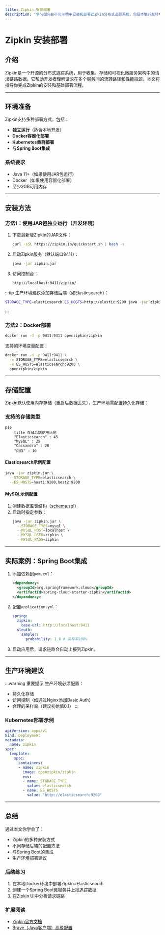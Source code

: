 ```yaml
---
title: Zipkin 安装部署
description: "学习如何在不同环境中安装和部署Zipkin分布式追踪系统，包括本地开发环境和生产环境配置。"
---
```


# Zipkin 安装部署

## 介绍

Zipkin是一个开源的分布式追踪系统，用于收集、存储和可视化微服务架构中的请求链路数据。它帮助开发者理解请求在多个服务间的流转路径和性能瓶颈。本文将指导你完成Zipkin的安装和基础部署流程。

---

## 环境准备

Zipkin支持多种部署方式，包括：
- **独立运行**（适合本地开发）
- **Docker容器化部署**
- **Kubernetes集群部署**
- **与Spring Boot集成**

### 系统要求
- Java 11+（如果使用JAR包运行）
- Docker（如果使用容器化部署）
- 至少2GB可用内存

---

## 安装方法

### 方法1：使用JAR包独立运行（开发环境）

1. 下载最新版Zipkin的JAR文件：
   ```bash
   curl -sSL https://zipkin.io/quickstart.sh | bash -s
   ```

2. 启动Zipkin服务（默认端口9411）：
   ```bash
   java -jar zipkin.jar
   ```

3. 访问控制台：
   ```
   http://localhost:9411/zipkin/
   ```

:::tip
生产环境建议添加存储后端（如Elasticsearch）：
```bash
STORAGE_TYPE=elasticsearch ES_HOSTS=http://elastic:9200 java -jar zipkin.jar
```
:::

### 方法2：Docker部署

```bash
docker run -d -p 9411:9411 openzipkin/zipkin
```

支持的环境变量配置：
```bash
docker run -d -p 9411:9411 \
  -e STORAGE_TYPE=elasticsearch \
  -e ES_HOSTS=elasticsearch:9200 \
  openzipkin/zipkin
```

---

## 存储配置

Zipkin默认使用内存存储（重启后数据丢失），生产环境需配置持久化存储：

### 支持的存储类型
```mermaid
pie
    title 存储后端使用比例
    "Elasticsearch" : 45
    "MySQL" : 25
    "Cassandra" : 20
    "内存" : 10
```

#### Elasticsearch示例配置
```bash
java -jar zipkin.jar \
  --STORAGE_TYPE=elasticsearch \
  --ES_HOSTS=host1:9200,host2:9200
```

#### MySQL示例配置
1. 创建数据库表结构（[schema.sql](https://github.com/openzipkin/zipkin/blob/master/zipkin-storage/mysql-v1/src/main/resources/mysql.sql)）
2. 启动时指定参数：
   ```bash
   java -jar zipkin.jar \
     --STORAGE_TYPE=mysql \
     --MYSQL_HOST=localhost \
     --MYSQL_USER=zipkin \
     --MYSQL_PASS=zipkin
   ```

---

## 实际案例：Spring Boot集成

1. 添加依赖到`pom.xml`：
   ```xml
   <dependency>
     <groupId>org.springframework.cloud</groupId>
     <artifactId>spring-cloud-starter-zipkin</artifactId>
   </dependency>
   ```

2. 配置`application.yml`：
   ```yaml
   spring:
     zipkin:
       base-url: http://localhost:9411
     sleuth:
       sampler:
         probability: 1.0 # 采样率100%
   ```

3. 启动应用后，请求链路会自动上报到Zipkin。

---

## 生产环境建议

:::warning 重要提示
生产环境必须配置：
- 持久化存储
- 访问控制（如通过Nginx添加Basic Auth）
- 合理的采样率（建议初始值0.1）
:::

### Kubernetes部署示例
```yaml
apiVersion: apps/v1
kind: Deployment
metadata:
  name: zipkin
spec:
  template:
    spec:
      containers:
      - name: zipkin
        image: openzipkin/zipkin
        env:
        - name: STORAGE_TYPE
          value: elasticsearch
        - name: ES_HOSTS
          value: "http://elasticsearch:9200"
```

---

## 总结

通过本文你学会了：
- Zipkin的多种安装方式
- 不同存储后端的配置方法
- 与Spring Boot的集成
- 生产环境部署建议

### 后续练习
1. 在本地Docker环境中部署Zipkin+Elasticsearch
2. 创建一个Spring Boot微服务并上报追踪数据
3. 在Zipkin UI中分析请求链路

### 扩展阅读
- [Zipkin官方文档](https://zipkin.io/)
- [Brave（Java客户端）高级配置](https://github.com/openzipkin/brave)